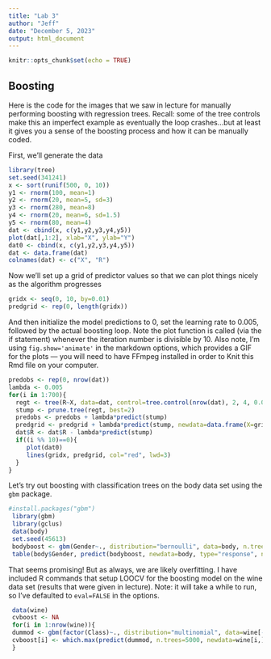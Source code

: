 ```yaml
---
title: "Lab 3"
author: "Jeff"
date: "December 5, 2023"
output: html_document
---
```


```r
knitr::opts_chunk$set(echo = TRUE)
```

## Boosting
Here is the code for the images that we saw in lecture for manually performing boosting with regression trees. Recall: some of the tree controls make this an imperfect example as eventually the loop crashes...but at least it gives you a sense of the boosting process and how it can be manually coded.

First, we'll generate the data
```r
library(tree)
set.seed(341241)
x <- sort(runif(500, 0, 10))
y1 <- rnorm(100, mean=1)
y2 <- rnorm(20, mean=5, sd=3)
y3 <- rnorm(280, mean=8)
y4 <- rnorm(20, mean=6, sd=1.5)
y5 <- rnorm(80, mean=4)
dat <- cbind(x, c(y1,y2,y3,y4,y5))
plot(dat[,1:2], xlab="X", ylab="Y")
dat0 <- cbind(x, c(y1,y2,y3,y4,y5))
dat <- data.frame(dat)
colnames(dat) <- c("X", "R")
```

Now we'll set up a grid of predictor values so that we can plot things nicely as the algorithm progresses
```r
gridx <- seq(0, 10, by=0.01)
predgrid <- rep(0, length(gridx))
```

And then initialize the model predictions to 0, set the learning rate to 0.005, followed by the actual boosting loop. Note the plot function is called (via the if statement) whenever the iteration number is divisible by 10. Also note, I'm using `fig.show='animate'` in the markdown options, which provides a GIF for the plots --- you will need to have FFmpeg installed in order to Knit this Rmd file on your computer.
```r
predobs <- rep(0, nrow(dat))
lambda <- 0.005
for(i in 1:700){
  regt <- tree(R~X, data=dat, control=tree.control(nrow(dat), 2, 4, 0.001))
  stump <- prune.tree(regt, best=2)
  predobs <- predobs + lambda*predict(stump)
  predgrid <- predgrid + lambda*predict(stump, newdata=data.frame(X=gridx))
  dat$R <- dat$R - lambda*predict(stump)
  if((i %% 10)==0){
     plot(dat0)
     lines(gridx, predgrid, col="red", lwd=3)
  }
}
```


Let's try out boosting with classification trees on the body data set using the `gbm` package.

```r
#install.packages("gbm")
 library(gbm)
 library(gclus)
 data(body)
 set.seed(45613)
 bodyboost <- gbm(Gender~., distribution="bernoulli", data=body, n.trees=5000, interaction.depth=1)
 table(body$Gender, predict(bodyboost, newdata=body, type="response", n.trees=5000)>0.5 )
```
That seems promising! But as always, we are likely overfitting. I have included R commands that setup LOOCV for the boosting model on the wine data set (results that were given in lecture). Note: it will take a while to run, so I've defaulted to `eval=FALSE` in the options.

```r
 data(wine)
 cvboost <- NA
 for(i in 1:nrow(wine)){
 dummod <- gbm(factor(Class)~., distribution="multinomial", data=wine[-i,], n.trees=5000, interaction.depth=1)
 cvboost[i] <- which.max(predict(dummod, n.trees=5000, newdata=wine[i,], type="response"))
 }
```



